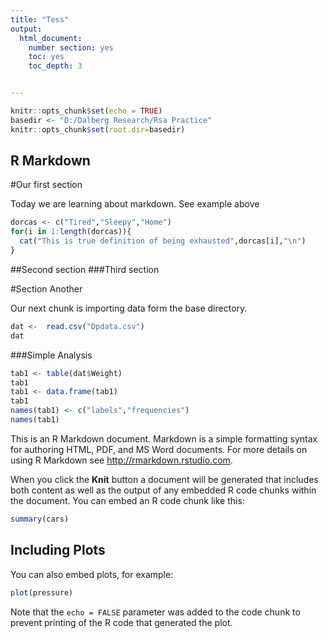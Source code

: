 ---
title: "Tess"
output:
  html_document:
    number section: yes
    toc: yes
    toc_depth: 3


---

```{r setup, include=FALSE}
knitr::opts_chunk$set(echo = TRUE)
basedir <- "D:/Dalberg Research/Rsa Practice"
knitr::opts_chunk$set(root.dir=basedir)
```

## R Markdown

#Our first section

Today we are learning about markdown. See example above
```{r}
dorcas <- c("Tired","Sleepy","Home")
for(i in 1:length(dorcas)){
  cat("This is true definition of being exhausted",dorcas[i],"\n")
}
```


##Second section
###Third section

#Section Another

Our next chunk is importing data form the base directory.
```{r}
dat <-  read.csv("Dpdata.csv")
dat
```


###Simple Analysis
```{r}
tab1 <- table(dat$Weight)
tab1
tab1 <- data.frame(tab1)
tab1
names(tab1) <- c("labels","frequencies")
names(tab1)
```




This is an R Markdown document. Markdown is a simple formatting syntax for authoring HTML, PDF, and MS Word documents. For more details on using R Markdown see <http://rmarkdown.rstudio.com>.

When you click the **Knit** button a document will be generated that includes both content as well as the output of any embedded R code chunks within the document. You can embed an R code chunk like this:

```{r cars}
summary(cars)
```

## Including Plots

You can also embed plots, for example:

```{r pressure, echo=FALSE}
plot(pressure)
```

Note that the `echo = FALSE` parameter was added to the code chunk to prevent printing of the R code that generated the plot.
